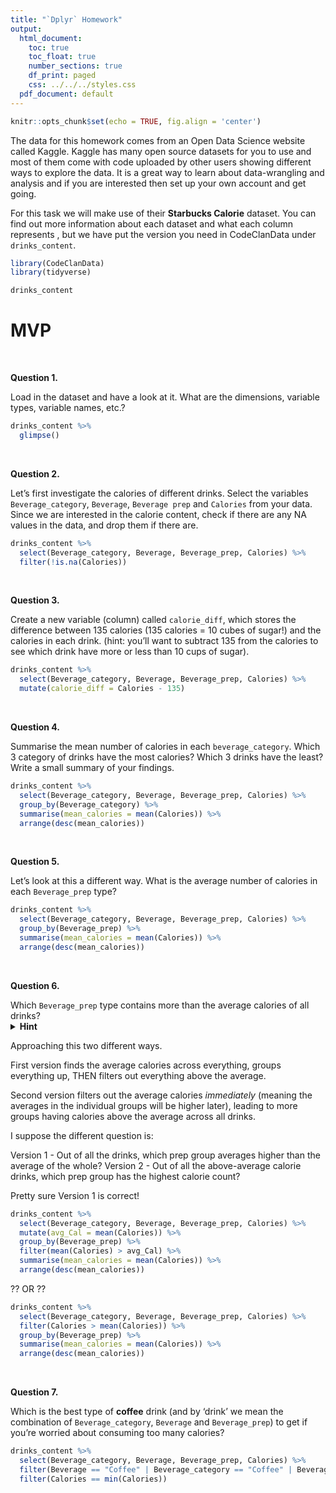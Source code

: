 ```yaml
---
title: "`Dplyr` Homework"
output:
  html_document:
    toc: true
    toc_float: true
    number_sections: true
    df_print: paged
    css: ../../../styles.css
  pdf_document: default
---
```



```r
knitr::opts_chunk$set(echo = TRUE, fig.align = 'center')
```


The data for this homework comes from an Open Data Science website called Kaggle. Kaggle has many open source datasets for you to use and most of them come with code uploaded by other users showing different ways to explore the data. It is a great way to learn about data-wrangling and analysis and if you are interested then set up your own account and get going. 

For this task we will make use of their **Starbucks Calorie** dataset. You can find out more information about each dataset and what each column represents \href{https://www.kaggle.com/starbucks/starbucks-menu}{https://www.kaggle.com/starbucks/starbucks-menu}, but we have put the version you need in CodeClanData under `drinks_content`. 


```r
library(CodeClanData)
library(tidyverse)
```

```r
drinks_content
```


# MVP

<br>

**Question 1.**

Load in the dataset and have a look at it. What are the dimensions, variable types, variable names, etc.?

```r
drinks_content %>% 
  glimpse()
```

<br>

**Question 2.**

Let's first investigate the calories of different drinks. Select the variables `Beverage_category`, `Beverage`, `Beverage prep` and `Calories` from your data. Since we are interested in the calorie content, check if there are any NA values in the data, and drop them if there are.   

```r
drinks_content %>% 
  select(Beverage_category, Beverage, Beverage_prep, Calories) %>% 
  filter(!is.na(Calories))
```


<br>


**Question 3.**

Create a new variable (column) called `calorie_diff`, which stores the difference between 135 calories (135 calories = 10 cubes of sugar!) and the calories in each drink.
(hint: you'll want to subtract 135 from the calories to see which drink have more or less than 10 cups of sugar).

```r
drinks_content %>%
  select(Beverage_category, Beverage, Beverage_prep, Calories) %>% 
  mutate(calorie_diff = Calories - 135)  
```

<br>


**Question 4.**

Summarise the mean number of calories in each `beverage_category`.  Which 3 category of drinks have the most calories? Which 3 drinks have the least? Write a small summary of your findings.  

```r
drinks_content %>% 
  select(Beverage_category, Beverage, Beverage_prep, Calories) %>% 
  group_by(Beverage_category) %>% 
  summarise(mean_calories = mean(Calories)) %>% 
  arrange(desc(mean_calories))
```

<br>


**Question 5.**

Let's look at this a different way. What is the average number of calories in each `Beverage_prep` type?  

```r
drinks_content %>% 
  select(Beverage_category, Beverage, Beverage_prep, Calories) %>% 
  group_by(Beverage_prep) %>% 
  summarise(mean_calories = mean(Calories)) %>% 
  arrange(desc(mean_calories))
```
<br>

**Question 6.**

Which `Beverage_prep` type contains more than the average calories of all drinks? 
<details>
<summary>**Hint**</summary>: to answer this, you'll have to first figure out what the average calories across all drinks are, and then use that as a filter for the grouped `Beverage_prep` data.
</details>

Approaching this two different ways. 

First version finds the average calories across everything, groups everything up, THEN filters out everything above the average.

Second version filters out the average calories *immediately* (meaning the averages in the individual groups will be higher later), leading to more groups having calories above the average across all drinks.

I suppose the different question is:

Version 1 - Out of all the drinks, which prep group averages higher than the average of the whole?
Version 2 - Out of all the above-average calorie drinks, which prep group has the highest calorie count?

Pretty sure Version 1 is correct!

```r
drinks_content %>% 
  select(Beverage_category, Beverage, Beverage_prep, Calories) %>%
  mutate(avg_Cal = mean(Calories)) %>% 
  group_by(Beverage_prep) %>% 
  filter(mean(Calories) > avg_Cal) %>% 
  summarise(mean_calories = mean(Calories)) %>%
  arrange(desc(mean_calories))
```

?? OR ??

```r
drinks_content %>% 
  select(Beverage_category, Beverage, Beverage_prep, Calories) %>%
  filter(Calories > mean(Calories)) %>% 
  group_by(Beverage_prep) %>% 
  summarise(mean_calories = mean(Calories)) %>%
  arrange(desc(mean_calories))
```

<br>

**Question 7.**

Which is the best type of **coffee** drink (and by 'drink' we mean the combination of `Beverage_category`, `Beverage` and `Beverage_prep`) to get if you're worried about consuming too many calories? 

```r
drinks_content %>% 
  select(Beverage_category, Beverage, Beverage_prep, Calories) %>% 
  filter(Beverage == "Coffee" | Beverage_category == "Coffee" | Beverage_prep == "Coffee") %>% 
  filter(Calories == min(Calories))
```
<br>








